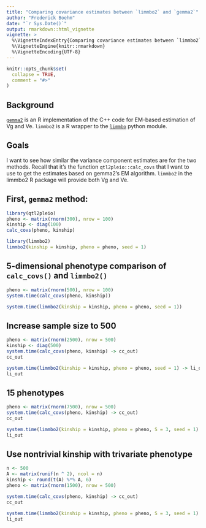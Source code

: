 ```yaml
---
title: "Comparing covariance estimates between `limmbo2` and `gemma2`"
author: "Frederick Boehm"
date: "`r Sys.Date()`"
output: rmarkdown::html_vignette
vignette: >
  %\VignetteIndexEntry{Comparing covariance estimates between `limmbo2` and `gemma2`}
  %\VignetteEngine{knitr::rmarkdown}
  %\VignetteEncoding{UTF-8}
---
```


```r
knitr::opts_chunk$set(
  collapse = TRUE,
  comment = "#>"
)
```

## Background

[`gemma2`](https://github.com/fboehm/gemma2) is an R implementation of the C++ code for EM-based estimation of Vg and Ve. `limmbo2` is a R wrapper to the [`limmbo`](https://github.com/HannahVMeyer/limmbo) python module. 

## Goals

I want to see how similar the variance component estimates are for the two methods. Recall that it's the function `qtl2pleio::calc_covs` that I want to use to get the estimates based on gemma2's EM algorithm. `limmbo2` in the limmbo2 R package will provide both Vg and Ve.

## First, `gemma2` method:

```r
library(qtl2pleio)
pheno <- matrix(rnorm(300), nrow = 100)
kinship <- diag(100)
calc_covs(pheno, kinship)
```

```r
library(limmbo2)
limmbo2(kinship = kinship, pheno = pheno, seed = 1)
```

## 5-dimensional phenotype comparison of `calc_covs()` and `limmbo2()`

```r
pheno <- matrix(rnorm(500), nrow = 100)
system.time(calc_covs(pheno, kinship))
```

```r
system.time(limmbo2(kinship = kinship, pheno = pheno, seed = 1))
```

## Increase sample size to 500

```r
pheno <- matrix(rnorm(2500), nrow = 500)
kinship <- diag(500)
system.time(calc_covs(pheno, kinship) -> cc_out)
cc_out
```

```r
system.time(limmbo2(kinship = kinship, pheno = pheno, seed = 1) -> li_out)
li_out
```


## 15 phenotypes

```r
pheno <- matrix(rnorm(7500), nrow = 500)
system.time(calc_covs(pheno, kinship) -> cc_out)
cc_out
```

```r
system.time(limmbo2(kinship = kinship, pheno = pheno, S = 3, seed = 1) -> li_out)
li_out
```

## Use nontrivial kinship with trivariate phenotype


```r
n <- 500
A <- matrix(runif(n ^ 2), ncol = n) 
kinship <- round(t(A) %*% A, 6)
pheno <- matrix(rnorm(1500), nrow = 500)

system.time(calc_covs(pheno, kinship) -> cc_out)
cc_out
```

```r
system.time(limmbo2(kinship = kinship, pheno = pheno, S = 3, seed = 1) -> li_out)
li_out
```


